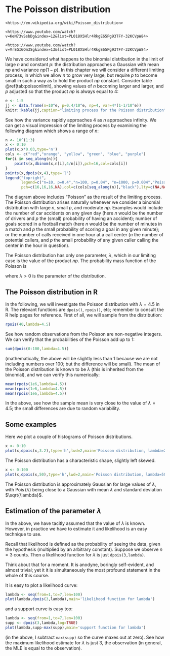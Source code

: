 # The Poisson distribution {#poisson}

```block2
<https://en.wikipedia.org/wiki/Poisson_distribution>
```

```block2
<https://www.youtube.com/watch?v=KeN73vSsbDg&index=12&list=PL018X5Hlr4RkgE65Pg93TFY-32KCVpW84>
```

```block2
<https://www.youtube.com/watch?v=VrEGI6Om3Sg&index=13&list=PL018X5Hlr4RkgE65Pg93TFY-32KCVpW84>
```

We have considered what happens to the binomial distribution in the
limit of large $n$ and constant $p$: the distribution approaches a
Gaussian with mean $np$ and variance $np(1-p)$.  In this chapter we
will consider a different limiting process, in which we allow $n$ to
grow very large, but require $p$ to become small in such a way as to
hold the product $np$ constant.  Consider table
\@ref(tab:poissonlimit), showing values of $n$ becoming larger and
larger, and $p$ adjusted so that the product $np$ is always equal to
$4$:

```r
e <- 1:5
jj <- data.frame(n=10^e, p=0.4/10^e, np=4, var=4*(1-1/10^e))
knitr::kable(jj,caption="limiting process for the Poisson distribution")
```

See how the variance rapidly approaches 4 as $n$ approaches infinity.
We can get a visual impression of the limiting process by examining
the following diagram which shows a range of $n$:

```r
n <- 10^(1:3)
x <- 0:10
plot(x,x*0.03,type='n')
cols <- c("red","orange", "yellow", "green", "blue", "purple")
for(i in seq_along(n)){
    points(x,dbinom(x,n[i],4/n[i]),pch=16,col=cols[i])
}
points(x,dpois(x,4),type='l')
legend("topright",
       legend=c("n=10, p=0.4","n=100, p=0.04", "n=1000, p=0.004","Poisson"),
       pch=c(16,16,16,NA),col=c(cols[seq_along(n)],"black"),lty=c(NA,NA,NA,1))
```


The diagram above includes "Poisson" as the result of the limiting
process.  The Poisson distribution arises naturally whenever we
consider a binomial distribution with large $n$, small $p$, and
moderate $np$.  Examples would include the number of car accidents on
any given day (here $n$ would be the number of drivers and $p$ the
(small) probability of having an accident); number of goals scored in
a football match (here $n$ would be the number of minutes in a match
and $p$ the small probability of scoring a goal in any given minute);
or the number of calls received in one hour at a call center ($n$ the
number of potential callers, and $p$ the small probability of any
given caller calling the center in the hour in question).

The Poisson distribution has only one parameter, $\lambda$, which in
our limiting case is the value of the product $np$.  The probability
mass function of the Poisson is

\begin{equation}
\prob{X=n}=e^{-\lambda}\frac{\lambda^n}{n!},\qquad n=0,1,2,\ldots
\end{equation}

where $\lambda>0$ is the parameter of the distribution.

## The Poisson distribution in R

In the following, we will investigate the Poisson distribution with
$\lambda=4.5$ in R.  The relevant functions are ```dpois()```,
```rpois()```, etc; remember to consult the R help pages for
reference.  First of all, we will sample from the distribution:


```r
rpois(40,lambda=4.5)
```

See how random observations from the Poisson are non-negative
integers.  We can verify that the probabilities of the Poisson add up
to 1:

```r
sum(dpois(0:100,lambda=4.5))
```

(mathematically, the above will be slightly less than 1 because we are
not including numbers over 100; but the difference will be small).
The mean of the Poisson distribution is known to be $\lambda$ (this is
inherited from the binomial), and we can verify this numerically:

```r
mean(rpois(1e6,lambda=4.5))
mean(rpois(1e6,lambda=4.5))
mean(rpois(1e6,lambda=4.5))
```

In the above, see how the sample mean is very close to the value of
$\lambda=4.5$; the small differences are due to random variability.


## Some examples

Here we plot a couple of histograms of Poisson distributions.

```r
x <- 0:10
plot(x,dpois(x,3.2),type='h',lwd=2,main='Poisson distribution, lambda=2')
```

The Poisson distribution has a characteristic shape, slightly left
skewed.


```r
x <- 0:100
plot(x,dpois(x,50),type='h',lwd=2,main='Poisson distribution, lambda=50')
```

The Poisson distribution is approximately Gaussian for large values of
$\lambda$, with $\operatorname{Pois}(\lambda)$ being close to a
Gaussian with mean $\lambda$ and standard deviation $\sqrt{\lambda}$.


## Estimation of the parameter $\lambda$

In the above, we have tacitly assumed that the value of $\lambda$ is
known.  However, in practice we have to estimate it and likelihood is
an easy technique to use.

Recall that likelihood is defined as the probability of seeing the
data, given the hypothesis (multiplied by an arbitrary constant).
Suppose we observe $n=3$ counts.  Then a likelihood function for
$\lambda$ is just ```dpois(3,lambda)```.

Think about that for a moment.  It is anodyne, boringly self-evident,
and almost trivial; yet it it is simultaneously the most profound
statement in the whole of this course.

It is easy to plot a likelihood curve:


```r
lambda <- seq(from=1,to=7,len=100)
plot(lambda,dpois(3,lambda),main='likelihood function for lambda')
```

and a support curve is easy too:
		
```r
lambda <- seq(from=1,to=7,len=100)
supp <- dpois(3,lambda,log=TRUE)
plot(lambda,supp-max(supp),main='support function for lambda')
```

(in the above, I subtract ```max(supp)``` so the curve maxes out at
zero).  See how the maximum likelihood estimate for $\lambda$ is just
$3$, the observation (in general, the MLE is equal to the
observation).

